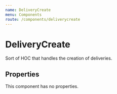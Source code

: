 ```yaml
---
name: DeliveryCreate
menu: Components
route: /components/deliverycreate
---
```


# DeliveryCreate

Sort of HOC that handles the creation of deliveries.


## Properties

This component has no properties.